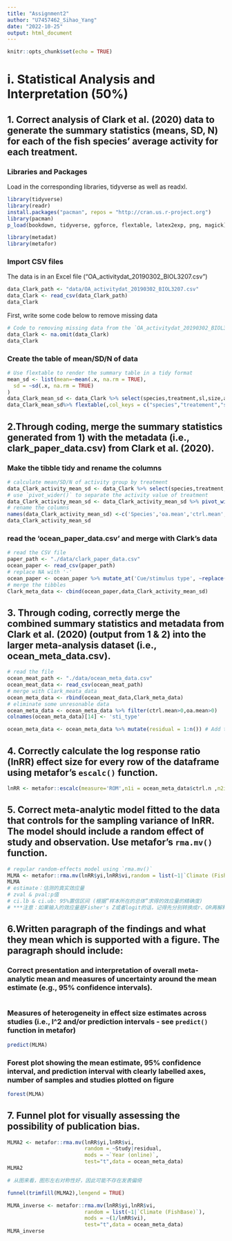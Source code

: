 ```yaml
---
title: "Assignment2"
author: "U7457462_Sihao_Yang"
date: "2022-10-25"
output: html_document
---
```


```r
knitr::opts_chunk$set(echo = TRUE)
```

# i. Statistical Analysis and Interpretation (50%)
## 1. Correct analysis of Clark et al. (2020) data to generate the summary statistics (means, SD, N) for each of the fish species’ average activity for each treatment.
### Libraries and Packages

Load in the corresponding libraries, tidyverse as well as readxl.
```r
library(tidyverse)
library(readr)
install.packages("pacman", repos = "http://cran.us.r-project.org")
library(pacman)
p_load(bookdown, tidyverse, ggforce, flextable, latex2exp, png, magick) # list all the packages 

library(metadat)
library(metafor)
```

### Import CSV files
The data is in an Excel file (“OA_activitydat_20190302_BIOL3207.csv”) 
```r
data_Clark_path <- "data/OA_activitydat_20190302_BIOL3207.csv"
data_Clark <- read_csv(data_Clark_path)
data_Clark
```

First, write some code below to remove missing data
```r
# Code to removing missing data from the `OA_activitydat_20190302_BIOL3207.csv` data frame. 
data_Clark <- na.omit(data_Clark)
data_Clark
```
### Create the table of mean/SD/N of data
```r
# Use flextable to render the summary table in a tidy format
mean_sd <- list(mean=~mean(.x, na.rm = TRUE), 
  sd = ~sd(.x, na.rm = TRUE)
)
data_Clark_mean_sd <- data_Clark %>% select(species,treatment,sl,size,activity) %>% group_by(species,treatment,size)%>% summarise(across(where(is.numeric), mean_sd),N=n()) 
data_Clark_mean_sd%>% flextable(,col_keys = c("species","treatement","size","sl_mean","sl_sd","activity_mean","activity_sd","N")) %>% add_header_row(, values = c("", "sl","activity",""), colwidths = c(3, 2,2,1)) %>% align(, i = 1, part = "header", align = "center")
```

## 2.Through coding, merge the summary statistics generated from 1) with the metadata (i.e., clark_paper_data.csv) from Clark et al. (2020).
### Make the tibble tidy and rename the columns
```r

# calculate mean/SD/N of activity group by treatment
data_Clark_activity_mean_sd <- data_Clark %>% select(species,treatment,activity) %>% group_by(species,treatment)%>% summarise(across(where(is.numeric), mean_sd),N=n()) 
# use `pivot_wider()` to separate the activity value of treatment
data_Clark_activity_mean_sd <- data_Clark_activity_mean_sd %>% pivot_wider(names_from = treatment,values_from =c(activity_mean,activity_sd,N) ) 
# rename the columns
names(data_Clark_activity_mean_sd) <-c('Species','oa.mean','ctrl.mean','oa.sd','ctrl.sd','oa.n','ctrl.n')
data_Clark_activity_mean_sd
```
### read the 'ocean_paper_data.csv' and merge with Clark's data
```r
# read the CSV file
paper_path <- "./data/clark_paper_data.csv"
ocean_paper <- read_csv(paper_path)
# replace NA with '-'
ocean_paper <- ocean_paper %>% mutate_at('Cue/stimulus type', ~replace(., is.na(.), '-'))
# merge the tibbles
Clark_meta_data <- cbind(ocean_paper,data_Clark_activity_mean_sd) 

```

## 3. Through coding, correctly merge the combined summary statistics and metadata from Clark et al. (2020) (output from 1 & 2) into the larger meta-analysis dataset (i.e., ocean_meta_data.csv).
```r
# read the file
ocean_meat_path <- "./data/ocean_meta_data.csv"
ocean_meat_data <- read_csv(ocean_meat_path)
# merge with Clark_meata_data
ocean_meta_data <- rbind(ocean_meat_data,Clark_meta_data) 
# eliminate some unresonable data
ocean_meta_data <- ocean_meta_data %>% filter(ctrl.mean>0,oa.mean>0)
colnames(ocean_meta_data)[14] <- 'sti_type'

ocean_meta_data <- ocean_meta_data %>% mutate(residual = 1:n()) # Add this observation level variable. 
```




## 4. Correctly calculate the log response ratio (lnRR) effect size for every row of the dataframe using metafor’s `escalc()` function.
```r

lnRR <- metafor::escalc(measure='ROM',n1i = ocean_meta_data$ctrl.n ,n2i=ocean_meta_data$oa.n ,m1i=ocean_meta_data$ctrl.mean ,m2i= ocean_meta_data$oa.mean ,sd1i=ocean_meta_data$ctrl.sd,sd2i=ocean_meta_data$oa.sd,var.names=c("yi","vi"))
```

## 5. Correct meta-analytic model fitted to the data that controls for the sampling variance of lnRR. The model should include a random effect of study and observation. Use metafor’s `rma.mv()` function.
```r
# regular random-effects model using `rma.mv()`
MLMA <- metafor::rma.mv(lnRR$yi,lnRR$vi,random = list(~1|`Climate (FishBase)`),test="t",data = ocean_meta_data)
MLMA
# estimate：估测的真实效应量
# zval & pval:p值
# ci.lb & ci.ub: 95%置信区间 (根据”样本所在的总体”求得的效应量的精确度)
# ***注意：如果输入的效应量是Fisher's Z或者logit的话，记得先分别转换成r、OR再解释结果！***
```

## 6.Written paragraph of the findings and what they mean which is supported with a figure. The paragraph should include:
### Correct presentation and interpretation of overall meta-analytic mean and measures of uncertainty around the mean estimate (e.g., 95% confidence intervals).
```r

```





### Measures of heterogeneity in effect size estimates across studies (i.e., I^2 and/or prediction intervals - see `predict()` function in metafor)


```r
predict(MLMA)
```

### Forest plot showing the mean estimate, 95% confidence interval, and prediction interval with clearly labelled axes, number of samples and studies plotted on figure
```r
forest(MLMA)
```


## 7. Funnel plot for visually assessing the possibility of publication bias.
```r
MLMA2 <- metafor::rma.mv(lnRR$yi,lnRR$vi,
                         random = ~Study|residual,
                         mods = ~`Year (online)`,
                         test="t",data = ocean_meta_data)
MLMA2

# 从图来看，图形左右对称性好，因此可能不存在发表偏倚
```

```r

funnel(trimfill(MLMA2),lengend = TRUE)
```


```r
MLMA_inverse <- metafor::rma.mv(lnRR$yi,lnRR$vi,
                         random = list(~1|`Climate (FishBase)`),
                         mods = ~(1/lnRR$vi),
                         test="t",data = ocean_meta_data)
MLMA_inverse

```

